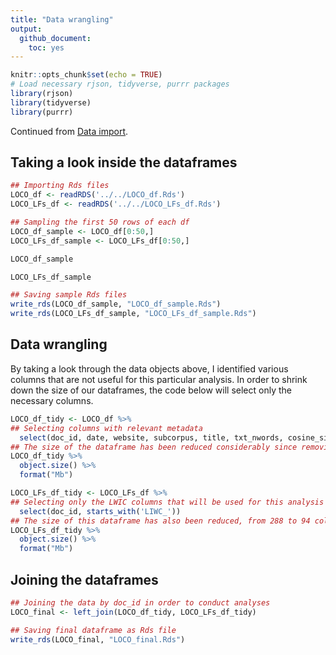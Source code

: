```yaml
---
title: "Data wrangling"
output: 
  github_document:
    toc: yes
---
```


```r
knitr::opts_chunk$set(echo = TRUE)
# Load necessary rjson, tidyverse, purrr packages
library(rjson)
library(tidyverse)
library(purrr)
```

Continued from [Data import](data_import.md).

## Taking a look inside the dataframes

```r
## Importing Rds files
LOCO_df <- readRDS('../../LOCO_df.Rds')
LOCO_LFs_df <- readRDS('../../LOCO_LFs_df.Rds')
```


```r
## Sampling the first 50 rows of each df
LOCO_df_sample <- LOCO_df[0:50,]
LOCO_LFs_df_sample <- LOCO_LFs_df[0:50,]
```

```r
LOCO_df_sample
```

```r
LOCO_LFs_df_sample
```
```r
## Saving sample Rds files
write_rds(LOCO_df_sample, "LOCO_df_sample.Rds")
write_rds(LOCO_LFs_df_sample, "LOCO_LFs_df_sample.Rds")
```

## Data wrangling

By taking a look through the data objects above, I identified various columns that are not useful for this particular analysis. In order to shrink down the size of our dataframes, the code below will select only the necessary columns.

```r
LOCO_df_tidy <- LOCO_df %>% 
## Selecting columns with relevant metadata
  select(doc_id, date, website, subcorpus, title, txt_nwords, cosine_similarity, starts_with('FB_'))
## The size of the dataframe has been reduced considerably since removing the bulk of the data (such as raw text of each doc)
LOCO_df_tidy %>% 
  object.size() %>% 
  format("Mb")
```

```r
LOCO_LFs_df_tidy <- LOCO_LFs_df %>% 
## Selecting only the LWIC columns that will be used for this analysis
  select(doc_id, starts_with('LIWC_'))
## The size of this dataframe has also been reduced, from 288 to 94 columns 
LOCO_LFs_df_tidy %>% 
  object.size() %>% 
  format("Mb")
```
## Joining the dataframes

```r
## Joining the data by doc_id in order to conduct analyses
LOCO_final <- left_join(LOCO_df_tidy, LOCO_LFs_df_tidy)
```
```r
## Saving final dataframe as Rds file
write_rds(LOCO_final, "LOCO_final.Rds")
```
